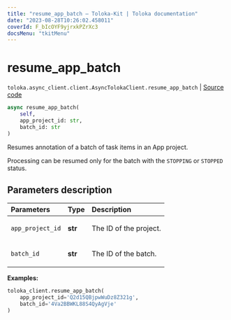 ```yaml
---
title: "resume_app_batch — Toloka-Kit | Toloka documentation"
date: "2023-08-28T10:26:02.458011"
coverId: F_bIcOYF9yjrxkPZrXc3
docsMenu: "tkitMenu"
---
```


# resume_app_batch

`toloka.async_client.client.AsyncTolokaClient.resume_app_batch` | [Source code](https://github.com/Toloka/toloka-kit/blob/v1.2.1/src/async_client/client.py#L0)

```python
async resume_app_batch(
    self,
    app_project_id: str,
    batch_id: str
)
```

Resumes annotation of a batch of task items in an App project.

Processing can be resumed only for the batch with the `STOPPING` or `STOPPED` status.

## Parameters description

| Parameters | Type | Description |
| :----------| :----| :-----------|
`app_project_id`|**str**|<p>The ID of the project.</p>
`batch_id`|**str**|<p>The ID of the batch.</p>

**Examples:**

```python
toloka_client.resume_app_batch(
    app_project_id='Q2d15QBjpwWuDz8Z321g',
    batch_id='4Va2BBWKL88S4QyAgVje'
)
```